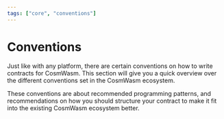 ```yaml
---
tags: ["core", "conventions"]
---
```



# Conventions

Just like with any platform, there are certain conventions on how to write
contracts for CosmWasm. This section will give you a quick overview over the
different conventions set in the CosmWasm ecosystem.

These conventions are about recommended programming patterns, and
recommendations on how you should structure your contract to make it fit into
the existing CosmWasm ecosystem better.
